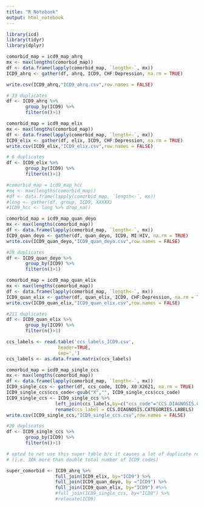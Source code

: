 ---
title: "R Notebook"
output: html_notebook
---


```{r}
library(icd)
library(tidyr)
library(dplyr)
```

```{r}
comorbid_map = icd9_map_ahrq
mx <- max(lengths(comorbid_map))
df <- data.frame(lapply(comorbid_map, `length<-`, mx))
ICD9_ahrq <- gather(df, ahrq, ICD9, CHF:Depression, na.rm = TRUE)

write.csv(ICD9_ahrq,"ICD9_ahrq.csv",row.names = FALSE)

# 33 duplicates
df <- ICD9_ahrq %>%
       group_by(ICD9) %>%
       filter(n()>1)
```

```{r}
comorbid_map = icd9_map_elix
mx <- max(lengths(comorbid_map))
df <- data.frame(lapply(comorbid_map, `length<-`, mx))
ICD9_elix <- gather(df, elix, ICD9, CHF:Depression, na.rm = TRUE)
write.csv(ICD9_elix,"ICD9_elix.csv",row.names = FALSE)

# 6 duplicates
df <- ICD9_elix %>%
       group_by(ICD9) %>%
       filter(n()>1)
```

```{r}
#comorbid_map = icd9_map_hcc
#mx <- max(lengths(comorbid_map))
#df <- data.frame(lapply(comorbid_map, `length<-`, mx))
#long <- gather(df, group, ICD9, XXXXX)
#ICD9_hcc <- long %>% drop_na()
```


```{r}
comorbid_map = icd9_map_quan_deyo
mx <- max(lengths(comorbid_map))
df <- data.frame(lapply(comorbid_map, `length<-`, mx))
ICD9_quan_deyo <- gather(df, quan_deyo, ICD9, MI:HIV, na.rm = TRUE)
write.csv(ICD9_quan_deyo,"ICD9_quan_deyo.csv",row.names = FALSE)

#28 duplicates
df <- ICD9_quan_deyo %>%
       group_by(ICD9) %>%
       filter(n()>1)
```

```{r}
comorbid_map = icd9_map_quan_elix
mx <- max(lengths(comorbid_map))
df <- data.frame(lapply(comorbid_map, `length<-`, mx))
ICD9_quan_elix <- gather(df, quan_elix, ICD9, CHF:Depression, na.rm = TRUE)
write.csv(ICD9_quan_elix,"ICD9_quan_elix.csv",row.names = FALSE)

#211 duplicates
df <- ICD9_quan_elix %>%
       group_by(ICD9) %>%
       filter(n()>1)
```


```{r}
ccs_labels <- read.table('ccs_labels_ICD9.csv', 
                   header=TRUE,
                   sep=',')
ccs_labels <- as.data.frame.matrix(ccs_labels)

comorbid_map = icd9_map_single_ccs
mx <- max(lengths(comorbid_map))
df <- data.frame(lapply(comorbid_map, `length<-`, mx))
ICD9_single_ccs <- gather(df, ccs_code, ICD9, X0:X2621, na.rm = TRUE)
ICD9_single_ccs$ccs_code<-gsub("X","", ICD9_single_ccs$ccs_code)
ICD9_single_ccs <- ICD9_single_ccs %>%
                  left_join(ccs_labels,by=c("ccs_code"="CCS.DIAGNOSIS.CATEGORIES")) %>%
                  rename(ccs_label = CCS.DIAGNOSIS.CATEGORIES.LABELS)
write.csv(ICD9_single_ccs,"ICD9_single_ccs.csv",row.names = FALSE)

#28 duplicates
df <- ICD9_single_ccs %>%
       group_by(ICD9) %>%
       filter(n()>1)
```

```{r}
# opted to not use this super table b/c it causes a lot of duplicate rows
# (i.e. 30k more than double total number of ICD9 codes)

super_comorbid <- ICD9_ahrq %>%
                  full_join(ICD9_elix, by="ICD9") %>%
                  full_join(ICD9_quan_deyo, by ="ICD9") %>%
                  full_join(ICD9_quan_elix, by="ICD9") #%>%
                  #full_join(ICD9_single_ccs, by="ICD9") %>%
                  #relocate(ICD9)

```

